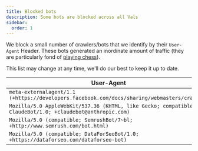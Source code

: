 ```yaml
---
title: Blocked bots
description: Some bots are blocked across all Vals
sidebar:
  order: 1
---
```


We block a small number of crawlers/bots that we identify by their
`User-Agent` Header. These bots generated an inordinate amount of traffic
(they are particularly fond of [playing chess](https://maxm-staticchess.web.val.run/)).

This list may change at any time, we'll do our best to keep it up to date.

| User-Agent |
|------------|
| `meta-externalagent/1.1 (+https://developers.facebook.com/docs/sharing/webmasters/crawler)` |
| `Mozilla/5.0 AppleWebKit/537.36 (KHTML, like Gecko; compatible; ClaudeBot/1.0; +claudebot@anthropic.com)` |
| `Mozilla/5.0 (compatible; SemrushBot/7~bl; +http://www.semrush.com/bot.html)` |
| `Mozilla/5.0 (compatible; DataForSeoBot/1.0; +https://dataforseo.com/dataforseo-bot)` |
